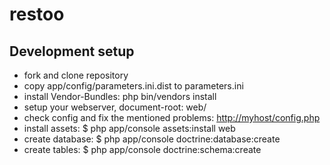 = restoo = 

== Development setup ==
* fork and clone repository
* copy app/config/parameters.ini.dist to parameters.ini
* install Vendor-Bundles: php bin/vendors install
* setup your webserver, document-root: web/
* check config and fix the mentioned problems: http://myhost/config.php
* install assets: $ php app/console assets:install web
* create database: $ php app/console doctrine:database:create
* create tables: $ php app/console doctrine:schema:create

